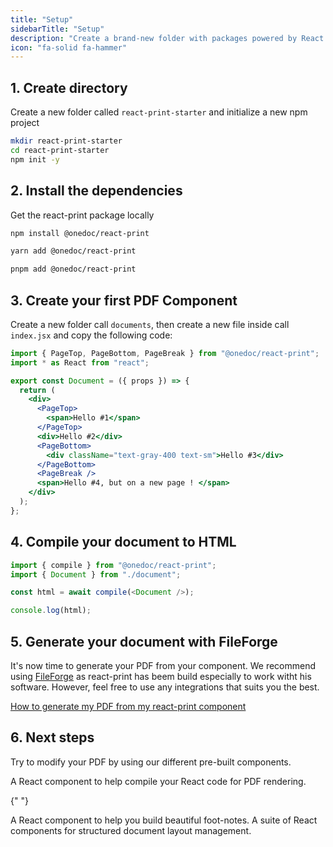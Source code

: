 ```yaml
---
title: "Setup"
sidebarTitle: "Setup"
description: "Create a brand-new folder with packages powered by React Print."
icon: "fa-solid fa-hammer"
---
```


## 1. Create directory

Create a new folder called `react-print-starter` and initialize a new npm project

```sh
mkdir react-print-starter
cd react-print-starter
npm init -y
```

## 2. Install the dependencies

Get the react-print package locally

<CodeBlocks>

```sh title="npm"
npm install @onedoc/react-print
```

```sh title="yarn"
yarn add @onedoc/react-print
```

```sh title="pnpm"
pnpm add @onedoc/react-print
```

</CodeBlocks>

## 3. Create your first PDF Component

Create a new folder call `documents`, then create a new file inside call `index.jsx` and copy the following code:

```jsx document/index.tsx
import { PageTop, PageBottom, PageBreak } from "@onedoc/react-print";
import * as React from "react";

export const Document = ({ props }) => {
  return (
    <div>
      <PageTop>
        <span>Hello #1</span>
      </PageTop>
      <div>Hello #2</div>
      <PageBottom>
        <div className="text-gray-400 text-sm">Hello #3</div>
      </PageBottom>
      <PageBreak />
      <span>Hello #4, but on a new page ! </span>
    </div>
  );
};
```

## 4. Compile your document to HTML

```js index.tsx
import { compile } from "@onedoc/react-print";
import { Document } from "./document";

const html = await compile(<Document />);

console.log(html);
```

## 5. Generate your document with FileForge

It's now time to generate your PDF from your component. We recommend using [FileForge](/integrations/onedoc) as react-print has beem build especially to work witht his software. However, feel free to use any integrations that suits you the best.

[How to generate my PDF from my react-print component](/integrations/onedoc)

## 6. Next steps

Try to modify your PDF by using our different pre-built components.

<Cards>
  <Card title="Compile" icon='up' href="/react-print/components/compile">
    A React component to help compile your React code for PDF rendering.
  </Card>

{" "}

<Card title="Footnote" icon="file" href="/components/footnote">
  A React component to help you build beautiful foot-notes.
</Card>

  <Card title="Shell" icon='table-layout' href="/components/button">
    A suite of React components for structured document layout management.
  </Card>
</Cards>
